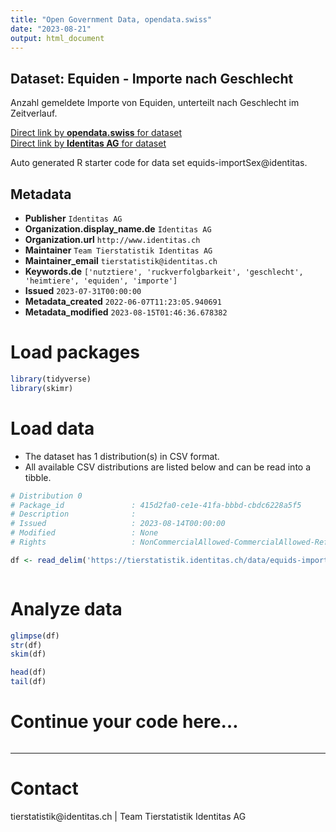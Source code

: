 ```yaml
---
title: "Open Government Data, opendata.swiss"
date: "2023-08-21"
output: html_document
---
```


## Dataset: Equiden - Importe nach Geschlecht

Anzahl gemeldete Importe von Equiden, unterteilt nach Geschlecht im Zeitverlauf. 

[Direct link by **opendata.swiss** for dataset](https://opendata.swiss/de/dataset/equiden-importe-nach-geschlecht)<br>
[Direct link by **Identitas AG** for dataset](https://tierstatistik.identitas.ch/)

Auto generated R starter code for data set equids-importSex@identitas.

## Metadata

- **Publisher** `Identitas AG`
- **Organization.display_name.de** `Identitas AG`
- **Organization.url** `http://www.identitas.ch`
- **Maintainer** `Team Tierstatistik Identitas AG`
- **Maintainer_email** `tierstatistik@identitas.ch`
- **Keywords.de** `['nutztiere', 'ruckverfolgbarkeit', 'geschlecht', 'heimtiere', 'equiden', 'importe']`
- **Issued** `2023-07-31T00:00:00`
- **Metadata_created** `2022-06-07T11:23:05.940691`
- **Metadata_modified** `2023-08-15T01:46:36.678382`


# Load packages

```r

library(tidyverse)
library(skimr)

```

# Load data

-   The dataset has 1 distribution(s) in CSV format.
-   All available CSV distributions are listed below and can be read into a tibble.

```r

# Distribution 0
# Package_id               : 415d2fa0-ce1e-41fa-bbbd-cbdc6228a5f5
# Description              : 
# Issued                   : 2023-08-14T00:00:00
# Modified                 : None
# Rights                   : NonCommercialAllowed-CommercialAllowed-ReferenceRequired

df <- read_delim('https://tierstatistik.identitas.ch/data/equids-importSex.csv')



```

# Analyze data

```r

glimpse(df)
str(df)
skim(df)

head(df)
tail(df)

```

# Continue your code here...

```r

```

------------------------------------------------------------------------

# Contact

tierstatistik@identitas.ch | Team Tierstatistik Identitas AG
